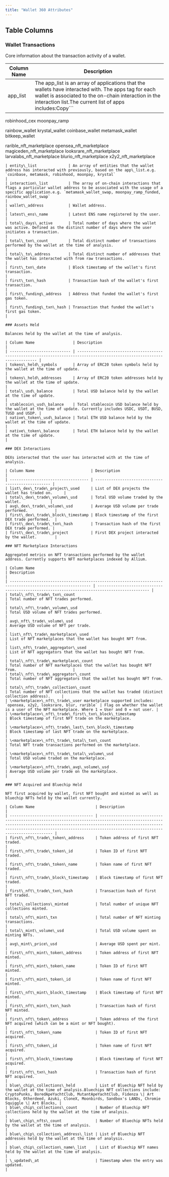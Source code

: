 ```yaml
---
title: "Wallet 360 Attributes"
---
```


## Table Columns

### **Wallet Transactions**

Core information about the transaction activity of a wallet.

| Column Name               | Description                                                                                                                                                                                                                                                                                                                                                                                                                                                                                                                                                                                  |
| ------------------------- | -------------------------------------------------------------------------------------------------------------------------------------------------------------------------------------------------------------------------------------------------------------------------------------------------------------------------------------------------------------------------------------------------------------------------------------------------------------------------------------------------------------------------------------------------------------------------------------------- |
| app\_list                 | The app\_list is an array of applications that the wallets have interacted with. The apps tag for each wallet is associated to the on-chain interaction in the interaction list.The current list of apps includes:Copy```
robinhood_cex
moonpay_ramp

rainbow_wallet
krystal_wallet
coinbase_wallet
metamask_wallet
bitkeep_wallet

rarible_nft_marketplace
opensea_nft_marketplace
magiceden_nft_marketplace
looksrare_nft_marketplace
larvalabs_nft_marketplace
blurio_nft_marketplace
x2y2_nft_marketplace
```The app list for the wallets will be updated to improve coverage over time. |
| entity\_list              | An array of entities that the wallet address has interacted with previously, based on the app\_list.e.g. `coinbase, metamask, robinhood, moonpay, krystal`                                                                                                                                                                                                                                                                                                                                                                                                                                   |
| interaction\_list         | The array of on-chain interactions that flags a particular wallet address to be associated with the usage of a specific application.e.g. `metamask_wallet_swap, moonpay_ramp_funded, rainbow_wallet_swap`                                                                                                                                                                                                                                                                                                                                                                                    |
| wallet\_address           | Wallet address.                                                                                                                                                                                                                                                                                                                                                                                                                                                                                                                                                                              |
| latest\_ens\_name         | Latest ENS name registered by the user.                                                                                                                                                                                                                                                                                                                                                                                                                                                                                                                                                      |
| total\_days\_active       | Total number of days where the wallet was active. Defined as the distinct number of days where the user initiates a transaction.                                                                                                                                                                                                                                                                                                                                                                                                                                                             |
| total\_txn\_count         | Total distinct number of transactions performed by the wallet at the time of analysis.                                                                                                                                                                                                                                                                                                                                                                                                                                                                                                       |
| total\_to\_address        | Total distinct number of addresses that the wallet has interacted with from raw transactions.                                                                                                                                                                                                                                                                                                                                                                                                                                                                                                |
| first\_txn\_date          | Block timestamp of the wallet's first transaction.                                                                                                                                                                                                                                                                                                                                                                                                                                                                                                                                           |
| first\_txn\_hash          | Transaction hash of the wallet's first transaction.                                                                                                                                                                                                                                                                                                                                                                                                                                                                                                                                          |
| first\_funding\_address   | Address that funded the wallet's first gas token.                                                                                                                                                                                                                                                                                                                                                                                                                                                                                                                                            |
| first\_funding\_txn\_hash | Transaction that funded the wallet's first gas token.                                                                                                                                                                                                                                                                                                                                                                                                                                                                                                                                        |

### Assets Held

Balances held by the wallet at the time of analysis.

| Column Name                 | Description                                                                                                                |
| --------------------------- | -------------------------------------------------------------------------------------------------------------------------- |
| tokens\_held\_symbols       | Array of ERC20 token symbols held by the wallet at the time of update.                                                     |
| tokens\_held\_addresses     | Array of ERC20 token addresses held by the wallet at the time of update.                                                   |
| total\_usd\_balance         | Total USD balance held by the wallet at the time of update.                                                                |
| stablecoin\_usd\_balance    | Total stablecoin USD balance held by the wallet at the time of update. Currently includes USDC, USDT, BUSD, TUSD and USDP. |
| native\_token\_usd\_balance | Total ETH USD balance held by the wallet at the time of update.                                                            |
| native\_token\_balance      | Total ETH balance held by the wallet at the time of update.                                                                |

### DEX Interactions

DEXs interacted that the user has interacted with at the time of analysis.

| Column Name                         | Description                                        |
| ----------------------------------- | -------------------------------------------------- |
| list\_dex\_trade\_project\_used     | List of DEX projects the wallet has traded on.     |
| total\_dex\_trade\_volume\_usd      | Total USD volume traded by the wallet.             |
| avg\_dex\_trade\_volume\_usd        | Average USD volume per trade performed.            |
| first\_dex\_trade\_block\_timestamp | Block timestamp of the first DEX trade performed.  |
| first\_dex\_trade\_txn\_hash        | Transaction hash of the first DEX trade performed. |
| first\_dex\_trade\_project          | First DEX project interacted by the wallet.        |

### NFT Marketplace Interactions

Aggregated metrics on NFT transactions performed by the wallet address. Currently supports NFT marketplaces indexed by Allium.

| Column Name                                                                                                | Description                                                                                   |
| ---------------------------------------------------------------------------------------------------------- | --------------------------------------------------------------------------------------------- |
| total\_nft\_trade\_txn\_count                                                                              | Total number of NFT trades performed.                                                         |
| total\_nft\_trade\_volume\_usd                                                                             | Total USD volume of NFT trades performed.                                                     |
| avg\_nft\_trade\_volume\_usd                                                                               | Average USD volume of NFT per trade.                                                          |
| list\_nft\_trade\_marketplace\_used                                                                        | List of NFT marketplaces that the wallet has bought NFT from.                                 |
| list\_nft\_trade\_aggregator\_used                                                                         | List of NFT aggregators that the wallet has bought NFT from.                                  |
| total\_nft\_trade\_marketplace\_count                                                                      | Total number of NFT marketplaces that the wallet has bought NFT from.                         |
| total\_nft\_trade\_aggregator\_count                                                                       | Total number of NFT aggregators that the wallet has bought NFT from.                          |
| total\_nft\_trade\_collection\_count                                                                       | Total number of NFT collections that the wallet has traded (distinct collection address).     |
| \<marketplace>\_nft\_trade\_user marketplace supported includes: `opensea, x2y2, looksrare, blur, rarible` | Flag on whether the wallet is a user of the NFT marketplace. Where 1 = User and 0 = not user. |
| \<marketplace>\_nft\_trade\_first\_txn\_block\_timestamp                                                   | Block timestamp of first NFT trade on the marketplace.                                        |
| \<marketplace>\_nft\_trade\_last\_txn\_block\_timestamp                                                    | Block timestamp of last NFT trade on the marketplace.                                         |
| \<marketplace>\_nft\_trade\_total\_txn\_count                                                              | Total NFT trade transactions performed on the marketplace.                                    |
| \<marketplace>\_nft\_trade\_total\_volume\_usd                                                             | Total USD volume traded on the marketplace.                                                   |
| \<marketplace>\_nft\_trade\_avg\_volume\_usd                                                               | Average USD volume per trade on the marketplace.                                              |

### NFT Acquired and Bluechip Held

NFT first acquired by wallet, first NFT bought and minted as well as bluechip NFTs held by the wallet currently.

| Column Name                           | Description                                                                                                                                                                                                                                                         |
| ------------------------------------- | ------------------------------------------------------------------------------------------------------------------------------------------------------------------------------------------------------------------------------------------------------------------- |
| first\_nft\_trade\_token\_address     | Token address of first NFT traded.                                                                                                                                                                                                                                  |
| first\_nft\_trade\_token\_id          | Token ID of first NFT traded.                                                                                                                                                                                                                                       |
| first\_nft\_trade\_token\_name        | Token name of first NFT traded.                                                                                                                                                                                                                                     |
| first\_nft\_trade\_block\_timestamp   | Block timestamp of first NFT traded.                                                                                                                                                                                                                                |
| first\_nft\_trade\_txn\_hash          | Transaction hash of first NFT traded.                                                                                                                                                                                                                               |
| total\_collections\_minted            | Total number of unique NFT collections minted.                                                                                                                                                                                                                      |
| total\_nft\_mint\_txn                 | Total number of NFT minting transactions.                                                                                                                                                                                                                           |
| total\_mint\_volume\_usd              | Total USD volume spent on minting NFTs.                                                                                                                                                                                                                             |
| avg\_mint\_price\_usd                 | Average USD spent per mint.                                                                                                                                                                                                                                         |
| first\_nft\_mint\_token\_address      | Token address of first NFT minted.                                                                                                                                                                                                                                  |
| first\_nft\_mint\_token\_name         | Token ID of first NFT minted.                                                                                                                                                                                                                                       |
| first\_nft\_mint\_token\_id           | Token name of first NFT minted.                                                                                                                                                                                                                                     |
| first\_nft\_mint\_block\_timestamp    | Block timestamp of first NFT minted.                                                                                                                                                                                                                                |
| first\_nft\_mint\_txn\_hash           | Transaction hash of first NFT minted.                                                                                                                                                                                                                               |
| first\_nft\_token\_address            | Token address of the first NFT acquired (which can be a mint or NFT bought).                                                                                                                                                                                        |
| first\_nft\_token\_name               | Token ID of first NFT acquired.                                                                                                                                                                                                                                     |
| first\_nft\_token\_id                 | Token name of first NFT acquired.                                                                                                                                                                                                                                   |
| first\_nft\_block\_timestamp          | Block timestamp of first NFT acquired.                                                                                                                                                                                                                              |
| first\_nft\_txn\_hash                 | Transaction hash of first NFT acquired.                                                                                                                                                                                                                             |
| blue\_chip\_collections\_held         | List of Bluechip NFT held by the wallet at the time of analysis.Bluechips NFT collections include: CryptoPunks, BoredApeYachtClub, MutantApeYachtClub, Fidenza \| Art Blocks, Otherdeed, Azuki, CloneX, Moonbirds, Sandbox's LANDs, Chromie Squiggle \| Art Blocks, |
| blue\_chip\_collections\_count        | Number of Bluechip NFT collections held by the wallet at the time of analysis.                                                                                                                                                                                      |
| blue\_chip\_nfts\_count               | Number of Bluechip NFTs held by the wallet at the time of analysis.                                                                                                                                                                                                 |
| blue\_chip\_collection\_address\_list | List of Bluechip NFT addresses held by the wallet at the time of analysis.                                                                                                                                                                                          |
| blue\_chip\_collection\_name\_list    | List of Bluechip NFT names held by the wallet at the time of analysis.                                                                                                                                                                                              |
| \_updated\_at                         | Timestamp when the entry was updated.                                                                                                                                                                                                                               |


